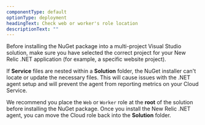 ```yaml
---
componentType: default
optionType: deployment
headingText: Check web or worker's role location
descriptionText: ""  
---
```


<Callout variant="important">
  Before installing the NuGet package into a multi-project Visual Studio solution, make sure you have selected the correct project for your New Relic .NET application (for example, a specific website project).
</Callout>

If **Service** files are nested within a **Solution** folder, the NuGet installer can't locate or update the necessary files. This will cause issues with the .NET agent setup and will prevent the agent from reporting metrics on your Cloud Service.

We recommend you place the `Web` or `Worker` role at the <DoNotTranslate>**root**</DoNotTranslate> of the solution before installing the NuGet package. Once you install the New Relic .NET agent, you can move the Cloud role back into the **Solution** folder.
